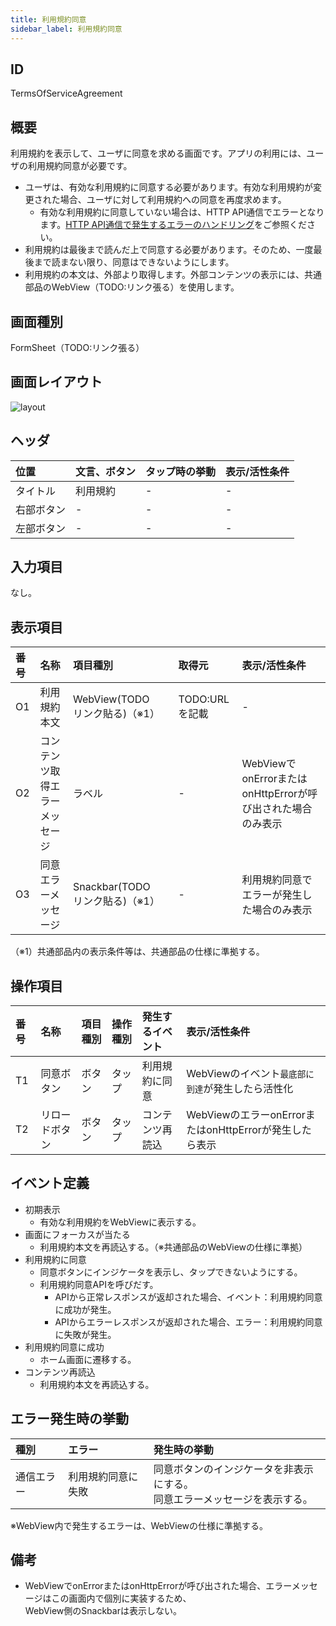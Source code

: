 ```yaml
---
title: 利用規約同意
sidebar_label: 利用規約同意
---
```

## ID

TermsOfServiceAgreement

## 概要

利用規約を表示して、ユーザに同意を求める画面です。アプリの利用には、ユーザの利用規約同意が必要です。

- ユーザは、有効な利用規約に同意する必要があります。有効な利用規約が変更された場合、ユーザに対して利用規約への同意を再度求めます。
  - 有効な利用規約に同意していない場合は、HTTP API通信でエラーとなります。[HTTP API通信で発生するエラーのハンドリング](/react-native/santoku/application-architecture/http-api/http-api-error-handling.mdx)をご参照ください。
- 利用規約は最後まで読んだ上で同意する必要があります。そのため、一度最後まで読まない限り、同意はできないようにします。
- 利用規約の本文は、外部より取得します。外部コンテンツの表示には、共通部品のWebView（TODO:リンク張る）を使用します。

## 画面種別

FormSheet（TODO:リンク張る）

## 画面レイアウト

![layout](./layout.drawio.png)

## ヘッダ

| 位置       | 文言、ボタン  | タップ時の挙動          | 表示/活性条件                    |
|:----------|:------------|:---------------------|:--------------------------------|
| タイトル    | 利用規約     | -                    | -                              |
| 右部ボタン  | -           | -                    | -                              |
| 左部ボタン  | -           | -                    | -                              |

## 入力項目

なし。

## 表示項目

| 番号 | 名称           | 項目種別    | 取得元               | 表示/活性条件                                 |
|:----|:--------------|:-----------|:--------------------|:--------------------------------------------|
| O1  | 利用規約本文     | WebView(TODO　リンク貼る)（※1）| TODO:URLを記載     | -                                          |
| O2  | コンテンツ取得エラーメッセージ | ラベル | - | WebViewでonErrorまたはonHttpErrorが呼び出された場合のみ表示 |
| O3  | 同意エラーメッセージ | Snackbar(TODO　リンク貼る)（※1）| - | 利用規約同意でエラーが発生した場合のみ表示 |
（※1）共通部品内の表示条件等は、共通部品の仕様に準拠する。

## 操作項目

| 番号 | 名称         | 項目種別    | 操作種別  | 発生するイベント   | 表示/活性条件                  |
|:----|:------------|:-----------|:---------|:---------------|:-------------------------------|
| T1  | 同意ボタン    | ボタン      | タップ    | 利用規約に同意     | WebViewのイベント`最底部に到達`が発生したら活性化 |
| T2  | リロードボタン | ボタン      | タップ    | コンテンツ再読込   | WebViewのエラーonErrorまたはonHttpErrorが発生したら表示 |

## イベント定義

- 初期表示
  - 有効な利用規約をWebViewに表示する。
- 画面にフォーカスが当たる
  - 利用規約本文を再読込する。（※共通部品のWebViewの仕様に準拠）
- 利用規約に同意
  - 同意ボタンにインジケータを表示し、タップできないようにする。
  - 利用規約同意APIを呼びだす。
    - APIから正常レスポンスが返却された場合、イベント：利用規約同意に成功が発生。
    - APIからエラーレスポンスが返却された場合、エラー：利用規約同意に失敗が発生。
- 利用規約同意に成功
  - ホーム画面に遷移する。
- コンテンツ再読込
  - 利用規約本文を再読込する。

## エラー発生時の挙動

| 種別 | エラー | 発生時の挙動 |
|:----|:------|:------|
| 通信エラー    | 利用規約同意に失敗 | 同意ボタンのインジケータを非表示にする。<br /> 同意エラーメッセージを表示する。|
※WebView内で発生するエラーは、WebViewの仕様に準拠する。

## 備考

- WebViewでonErrorまたはonHttpErrorが呼び出された場合、エラーメッセージはこの画面内で個別に実装するため、<br />
  WebView側のSnackbarは表示しない。
